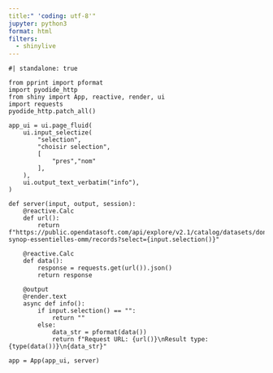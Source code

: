 ```yaml
---
title:" 'coding: utf-8'"
jupyter: python3
format: html
filters:
  - shinylive
---
```


```shinylive-python

#| standalone: true

from pprint import pformat
import pyodide_http
from shiny import App, reactive, render, ui
import requests
pyodide_http.patch_all()

app_ui = ui.page_fluid(
    ui.input_selectize(
        "selection",
        "choisir selection",
        [
            "pres","nom"
        ],
    ),
    ui.output_text_verbatim("info"),
)

def server(input, output, session):
    @reactive.Calc
    def url():
        return f"https://public.opendatasoft.com/api/explore/v2.1/catalog/datasets/donnees-synop-essentielles-omm/records?select={input.selection()}"

    @reactive.Calc
    def data():
        response = requests.get(url()).json()
        return response

    @output
    @render.text
    async def info():
        if input.selection() == "":
            return ""
        else:
            data_str = pformat(data())
            return f"Request URL: {url()}\nResult type: {type(data())}\n{data_str}"

app = App(app_ui, server)
```
